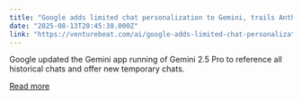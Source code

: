 ```yaml
---
title: "Google adds limited chat personalization to Gemini, trails Anthropic and OpenAI in memory features"
date: "2025-08-13T20:45:38.000Z"
link: "https://venturebeat.com/ai/google-adds-limited-chat-personalization-to-gemini-trails-anthropic-and-openai-in-memory-features/"
---
```


Google updated the Gemini app running of Gemini 2.5 Pro to reference all historical chats and offer new temporary chats.

[Read more](https://venturebeat.com/ai/google-adds-limited-chat-personalization-to-gemini-trails-anthropic-and-openai-in-memory-features/)
